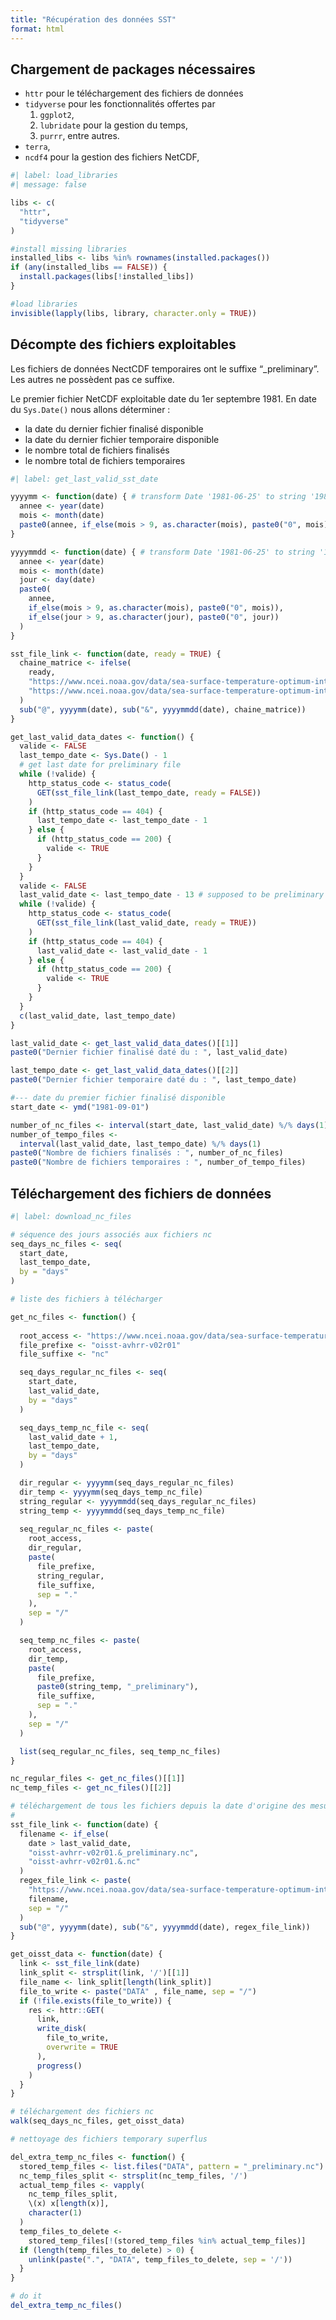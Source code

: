 ```yaml
---
title: "Récupération des données SST"
format: html
---
```


## Chargement de packages nécessaires

-   `httr` pour le téléchargement des fichiers de données
-   `tidyverse` pour les fonctionnalités offertes par
    1.  `ggplot2`,
    2.  `lubridate` pour la gestion du temps,
    3.  `purrr`, entre autres.
-   `terra`,
-   `ncdf4` pour la gestion des fichiers NetCDF,

```r
#| label: load_libraries
#| message: false

libs <- c(
  "httr",
  "tidyverse"
)

#install missing libraries
installed_libs <- libs %in% rownames(installed.packages())
if (any(installed_libs == FALSE)) {
  install.packages(libs[!installed_libs])
}

#load libraries
invisible(lapply(libs, library, character.only = TRUE))

```

## Décompte des fichiers exploitables 

Les fichiers de données NectCDF temporaires ont le suffixe "\_preliminary".   
Les autres ne possèdent pas ce suffixe.

Le premier fichier NetCDF exploitable date du 1er septembre 1981. 
En date du `Sys.Date()` nous allons déterminer :

- la date du dernier fichier finalisé disponible
- la date du dernier fichier temporaire disponible
- le nombre total de fichiers finalisés
- le nombre total de fichiers temporaires

```r
#| label: get_last_valid_sst_date

yyyymm <- function(date) { # transform Date '1981-06-25' to string '198106' 
  annee <- year(date)
  mois <- month(date)
  paste0(annee, if_else(mois > 9, as.character(mois), paste0("0", mois)))
}

yyyymmdd <- function(date) { # transform Date '1981-06-25' to string '19810625'
  annee <- year(date)
  mois <- month(date)
  jour <- day(date)
  paste0(
    annee,
    if_else(mois > 9, as.character(mois), paste0("0", mois)),
    if_else(jour > 9, as.character(jour), paste0("0", jour))
  )
}

sst_file_link <- function(date, ready = TRUE) {
  chaine_matrice <- ifelse(
    ready, 
    "https://www.ncei.noaa.gov/data/sea-surface-temperature-optimum-interpolation/v2.1/access/avhrr/@/oisst-avhrr-v02r01.&.nc",
    "https://www.ncei.noaa.gov/data/sea-surface-temperature-optimum-interpolation/v2.1/access/avhrr/@/oisst-avhrr-v02r01.&_preliminary.nc"
  )
  sub("@", yyyymm(date), sub("&", yyyymmdd(date), chaine_matrice))
}

get_last_valid_data_dates <- function() {
  valide <- FALSE
  last_tempo_date <- Sys.Date() - 1
  # get last date for preliminary file
  while (!valide) { 
    http_status_code <- status_code(
      GET(sst_file_link(last_tempo_date, ready = FALSE))
    )
    if (http_status_code == 404) {
      last_tempo_date <- last_tempo_date - 1  
    } else {
      if (http_status_code == 200) {
        valide <- TRUE
      }
    }
  }
  valide <- FALSE
  last_valid_date <- last_tempo_date - 13 # supposed to be preliminary data
  while (!valide) {
    http_status_code <- status_code(
      GET(sst_file_link(last_valid_date, ready = TRUE))
    )
    if (http_status_code == 404) {
      last_valid_date <- last_valid_date - 1
    } else {
      if (http_status_code == 200) {
        valide <- TRUE
      }
    }
  }
  c(last_valid_date, last_tempo_date)
}

last_valid_date <- get_last_valid_data_dates()[[1]]
paste0("Dernier fichier finalisé daté du : ", last_valid_date)

last_tempo_date <- get_last_valid_data_dates()[[2]]
paste0("Dernier fichier temporaire daté du : ", last_tempo_date)

#--- date du premier fichier finalisé disponible
start_date <- ymd("1981-09-01")

number_of_nc_files <- interval(start_date, last_valid_date) %/% days(1) + 1
number_of_tempo_files <-
  interval(last_valid_date, last_tempo_date) %/% days(1)
paste0("Nombre de fichiers finalisés : ", number_of_nc_files)
paste0("Nombre de fichiers temporaires : ", number_of_tempo_files)

```

## Téléchargement des fichiers de données

```r
#| label: download_nc_files

# séquence des jours associés aux fichiers nc
seq_days_nc_files <- seq(
  start_date,
  last_tempo_date,
  by = "days"
)

# liste des fichiers à télécharger

get_nc_files <- function() {
  
  root_access <- "https://www.ncei.noaa.gov/data/sea-surface-temperature-optimum-interpolation/v2.1/access/avhrr"
  file_prefixe <- "oisst-avhrr-v02r01"
  file_suffixe <- "nc"

  seq_days_regular_nc_files <- seq(
    start_date,
    last_valid_date,
    by = "days"
  )

  seq_days_temp_nc_file <- seq(
    last_valid_date + 1,
    last_tempo_date,
    by = "days"
  )

  dir_regular <- yyyymm(seq_days_regular_nc_files)
  dir_temp <- yyyymm(seq_days_temp_nc_file)
  string_regular <- yyyymmdd(seq_days_regular_nc_files)
  string_temp <- yyyymmdd(seq_days_temp_nc_file)
  
  seq_regular_nc_files <- paste(
    root_access, 
    dir_regular, 
    paste(
      file_prefixe, 
      string_regular, 
      file_suffixe, 
      sep = "."
    ), 
    sep = "/"
  )

  seq_temp_nc_files <- paste(
    root_access, 
    dir_temp, 
    paste(
      file_prefixe, 
      paste0(string_temp, "_preliminary"),
      file_suffixe,
      sep = "."
    ), 
    sep = "/"
  )

  list(seq_regular_nc_files, seq_temp_nc_files)
}

nc_regular_files <- get_nc_files()[[1]]
nc_temp_files <- get_nc_files()[[2]]

# téléchargement de tous les fichiers depuis la date d'origine des mesures
# 
sst_file_link <- function(date) {
  filename <- if_else(
    date > last_valid_date,
    "oisst-avhrr-v02r01.&_preliminary.nc",
    "oisst-avhrr-v02r01.&.nc"
  )
  regex_file_link <- paste(
    "https://www.ncei.noaa.gov/data/sea-surface-temperature-optimum-interpolation/v2.1/access/avhrr/@",
    filename,
    sep = "/"
  )  
  sub("@", yyyymm(date), sub("&", yyyymmdd(date), regex_file_link))
}

get_oisst_data <- function(date) {
  link <- sst_file_link(date)
  link_split <- strsplit(link, '/')[[1]]
  file_name <- link_split[length(link_split)]
  file_to_write <- paste("DATA" , file_name, sep = "/")
  if (!file.exists(file_to_write)) {
    res <- httr::GET(
      link,
      write_disk(
        file_to_write,
        overwrite = TRUE
      ),
      progress()
    ) 
  } 
}

# téléchargement des fichiers nc
walk(seq_days_nc_files, get_oisst_data)

# nettoyage des fichiers temporary superflus

del_extra_temp_nc_files <- function() {
  stored_temp_files <- list.files("DATA", pattern = "_preliminary.nc")
  nc_temp_files_split <- strsplit(nc_temp_files, '/')
  actual_temp_files <- vapply(
    nc_temp_files_split, 
    \(x) x[length(x)], 
    character(1)
  )
  temp_files_to_delete <- 
    stored_temp_files[!(stored_temp_files %in% actual_temp_files)]
  if (length(temp_files_to_delete) > 0) {
    unlink(paste(".", "DATA", temp_files_to_delete, sep = '/'))
  }
}

# do it  
del_extra_temp_nc_files()

```
